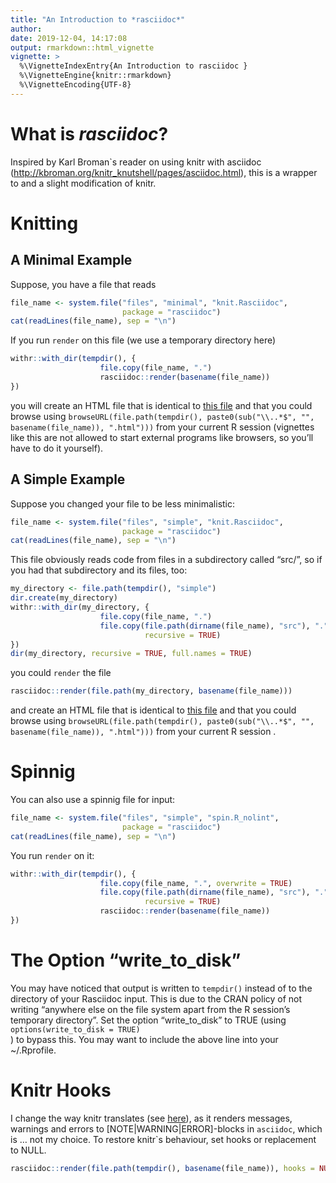 ```yaml
---
title: "An Introduction to *rasciidoc*"
author:
date: 2019-12-04, 14:17:08
output: rmarkdown::html_vignette
vignette: >
  %\VignetteIndexEntry{An Introduction to rasciidoc }
  %\VignetteEngine{knitr::rmarkdown}
  %\VignetteEncoding{UTF-8}
---
```


# What is *rasciidoc*?
Inspired by Karl Broman`s reader on using knitr
with asciidoc
(<http://kbroman.org/knitr_knutshell/pages/asciidoc.html>), this is a
wrapper to and a slight modification of knitr.

# Knitting
## A Minimal Example
Suppose, you have a file that reads
``` r
file_name <- system.file("files", "minimal", "knit.Rasciidoc",
                         package = "rasciidoc")
cat(readLines(file_name), sep = "\n")
```
If you run `render` on this file (we use a temporary directory here)
``` r
withr::with_dir(tempdir(), {
                    file.copy(file_name, ".")
                    rasciidoc::render(basename(file_name))
})
```
you will create an HTML file that is identical to [this file](https://gitlab.com/fvafrcu/rasciidoc/raw/master/inst/files/minimal/knit.html) and that you could browse using 
`browseURL(file.path(tempdir(), paste0(sub("\\..*$", "", basename(file_name)), ".html")))`
from your current R session (vignettes like this are not allowed to start external programs
                             like browsers, so you'll have to do it yourself).

## A Simple Example
Suppose you changed your file to be less minimalistic:
``` r
file_name <- system.file("files", "simple", "knit.Rasciidoc",
                         package = "rasciidoc")
cat(readLines(file_name), sep = "\n")
```


This file obviously reads code from files in a subdirectory called "src/", 
so if you had that subdirectory and its files, too:

``` r
my_directory <- file.path(tempdir(), "simple")
dir.create(my_directory)
withr::with_dir(my_directory, {
                    file.copy(file_name, ".")
                    file.copy(file.path(dirname(file_name), "src"), ".",
                              recursive = TRUE)
})
dir(my_directory, recursive = TRUE, full.names = TRUE)
```
you could `render` the file 
``` r
rasciidoc::render(file.path(my_directory, basename(file_name)))
```
and create an HTML file that is identical to [this file](https://gitlab.com/fvafrcu/rasciidoc/raw/master/inst/files/simple/knit.html) and that you could browse using 
`browseURL(file.path(tempdir(), paste0(sub("\\..*$", "", basename(file_name)), ".html")))`
from your current R session .

# Spinnig
You can also use a spinnig file for input:
``` r
file_name <- system.file("files", "simple", "spin.R_nolint",
                         package = "rasciidoc")
cat(readLines(file_name), sep = "\n")
```
You run `render` on it:
``` r
withr::with_dir(tempdir(), {
                    file.copy(file_name, ".", overwrite = TRUE)
                    file.copy(file.path(dirname(file_name), "src"), ".",
                              recursive = TRUE)
                    rasciidoc::render(basename(file_name))
})
```

# The Option "write_to_disk"


You may have noticed that output is written to `tempdir()` instead of to the directory of your Rasciidoc input.
This is 
due to the CRAN policy of not writing "anywhere else on the
file system apart from the R session's temporary directory".
Set the option "write_to_disk" to TRUE (using  
`options(write_to_disk = TRUE)`  
) to bypass this. You may want to include the above line into your ~/.Rprofile.

# Knitr Hooks

I change the way knitr translates (see [here](https://yihui.name/knitr/objects/)), as it
renders messages, warnings and errors to
[NOTE|WARNING|ERROR]-blocks in `asciidoc`, which is ... not my choice.
To restore knitr`s behaviour, set hooks or replacement to
NULL.
``` r
rasciidoc::render(file.path(tempdir(), basename(file_name)), hooks = NULL)
```
